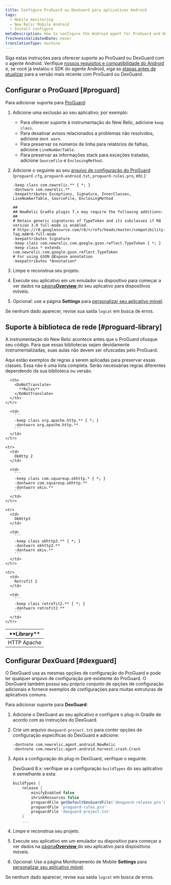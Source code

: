 ```yaml
---
title: Configure ProGuard ou DexGuard para aplicativos Android
tags:
  - Mobile monitoring
  - New Relic Mobile Android
  - Install configure
metaDescription: How to configure the Android agent for ProGuard and DexGuard
freshnessValidatedDate: never
translationType: machine
---
```


Siga estas instruções para oferecer suporte ao ProGuard ou DexGuard com o agente Android. Verifique [nossos requisitos e compatibilidade do Android](/docs/mobile-monitoring/new-relic-mobile-android/get-started/new-relic-android-compatibility-requirements) e, se você já instalou o SDK do agente Android, siga as [etapas antes de atualizar](/docs/mobile-apps/android-1-upgrade) para a versão mais recente com ProGuard ou DexGuard.

## Configurar o ProGuard [#proguard]

Para adicionar suporte para [ProGuard](http://proguard.sourceforge.net/manual/usage.html):

1. Adicione uma exclusão ao seu aplicativo; por exemplo:

   * Para oferecer suporte à instrumentação do New Relic, adicione `keep class`.
   * Para desativar avisos relacionados a problemas não resolvidos, adicione `dont warn`.
   * Para preservar os números de linha para relatórios de falhas, adicione `LineNumberTable`.
   * Para preservar as informações stack para exceções tratadas, adicione `SourceFile` e `EnclosingMethod.`

2. Adicione o seguinte ao seu [arquivo de configuração do ProGuard](#proguard-library) (`proguard.cfg`, `proguard-android.txt`, `proguard-rules.pro`, etc.):

   ```
   -keep class com.newrelic.** { *; }
   -dontwarn com.newrelic.**
   -keepattributes Exceptions, Signature, InnerClasses, LineNumberTable, SourceFile, EnclosingMethod

   ##
   ## NewRelic Gradle plugin 7.x may require the following additions:
   ##
   # Retain generic signatures of TypeToken and its subclasses if R8 version 3.0 full-mode is enabled.
   # https://r8.googlesource.com/r8/+/refs/heads/master/compatibility-faq.md#r8-full-mode
   -keepattributes Signature
   -keep class com.newrelic.com.google.gson.reflect.TypeToken { *; }
   -keep class * extends com.newrelic.com.google.gson.reflect.TypeToken
   # For using GSON @Expose annotation
   -keepattributes *Annotation*
   ```

3. Limpe e reconstrua seu projeto.

4. Execute seu aplicativo em um emulador ou dispositivo para começar a ver dados na [página<DoNotTranslate>**Overview**</DoNotTranslate> ](/docs/mobile-apps/mobile-apps-dashboard)do seu aplicativo para dispositivos móveis.

5. Opcional: use a página <InlinePopover type="mobile"/><DoNotTranslate>**Settings**</DoNotTranslate> para [personalizar seu aplicativo móvel](/docs/mobile-apps/customizing-your-mobile-app-settings).

Se nenhum dado aparecer, revise sua saída `logcat` em busca de erros.

<InstallFeedback/>

## Suporte à biblioteca de rede [#proguard-library]

A instrumentação do New Relic acontece antes que o ProGuard ofusque seu código. Para que essas bibliotecas sejam devidamente instrumentalizadas, suas aulas não devem ser ofuscadas pelo ProGuard.

Aqui estão exemplos de regras a serem aplicadas para preservar essas classes. Essa não é uma lista completa. Serão necessárias regras diferentes dependendo da sua biblioteca ou versão.

<table>
  <thead>
    <tr>
      <th style={{ width: "200px" }}>
        <DoNotTranslate>
          **Library**
        </DoNotTranslate>
      </th>

      <th>
        <DoNotTranslate>
          **Rules**
        </DoNotTranslate>
      </th>
    </tr>
  </thead>

  <tbody>
    <tr>
      <td>
        HTTP Apache
      </td>

      <td>
        ```
        -keep class org.apache.http.** { *; }
        -dontwarn org.apache.http.**
        ```
      </td>
    </tr>

    <tr>
      <td>
        OkHttp 2
      </td>

      <td>
        ```
        -keep class com.squareup.okhttp.* { *; }
        -dontwarn com.squareup.okhttp.**
        -dontwarn okio.**
        ```
      </td>
    </tr>

    <tr>
      <td>
        OkHttp3
      </td>

      <td>
        ```
        -keep class okhttp3.** { *; }
        -dontwarn okhttp3.**
        -dontwarn okio.**
        ```
      </td>
    </tr>

    <tr>
      <td>
        Retrofit 2
      </td>

      <td>
        ```
        -keep class retrofit2.** { *; }
        -dontwarn retrofit2.**
        ```
      </td>
    </tr>
  </tbody>
</table>

## Configurar DexGuard [#dexguard]

O DexGuard usa as mesmas opções de configuração do ProGuard e pode ler qualquer arquivo de configuração pré-existente do ProGuard. O DexGuard também possui seu próprio conjunto de opções de configuração adicionais e fornece exemplos de configurações para muitas estruturas de aplicativos comuns.

Para adicionar suporte para <DoNotTranslate>**DexGuard**</DoNotTranslate>:

1. Adicione o DexGuard ao seu aplicativo e configure o plug-in Gradle de acordo com as instruções do DexGuard.

2. Crie um arquivo `dexguard-project.txt` para conter opções de configuração específicas do DexGuard e adicione:

   ```
   -dontnote com.newrelic.agent.android.NewRelic
   -dontnote com.newrelic.agent.android.harvest.crash.Crash
   ```

3. Após a configuração do plug-in DexGuard, verifique o seguinte.

   DexGuard 8.x: verifique se a configuração `buildTypes` do seu aplicativo é semelhante a esta:

   ```gradle
   buildTypes {
       release {
           minifyEnabled false
           shrinkResources false
           proguardFile getDefaultDexGuardFile('dexguard-release.pro')
           proguardFile 'proguard-rules.pro'
           proguardFile 'dexguard-project.txt'
       } 
       ...
   ```

4. Limpe e reconstrua seu projeto.

5. Execute seu aplicativo em um emulador ou dispositivo para começar a ver dados na [página<DoNotTranslate>**Overview**</DoNotTranslate> ](/docs/mobile-apps/mobile-apps-dashboard)do seu aplicativo para dispositivos móveis.

6. Opcional: Use a página Monitoramento de Mobile <DoNotTranslate>**Settings**</DoNotTranslate> para [personalizar seu aplicativo móvel](/docs/mobile-apps/customizing-your-mobile-app-settings).

Se nenhum dado aparecer, revise sua saída `logcat` em busca de erros.